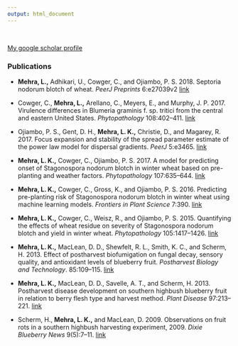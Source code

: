 ```yaml
---
output: html_document
---
```


<br>

[My google scholar profile](https://scholar.google.com/citations?user=J8GcMeAAAAAJ&hl=en)

### Publications

- **Mehra, L.,** Adhikari, U., Cowger, C., and Ojiambo, P. S. 2018. Septoria nodorum blotch of wheat. *PeerJ Preprints* 6:e27039v2 [link](https://doi.org/10.7287/peerj.preprints.27039v2)

- Cowger, C., **Mehra, L.,** Arellano, C., Meyers, E., and Murphy, J. P. 2017. Virulence differences in Blumeria graminis f. sp. tritici from the central and eastern United States. *Phytopathology* 108:402–411. [link](https://doi.org/10.1094/PHYTO-06-17-0211-R)

- Ojiambo, P. S., Gent, D. H., **Mehra, L. K.,** Christie, D., and Magarey, R. 2017. Focus expansion and stability of the spread parameter estimate of the power law model for dispersal gradients. *PeerJ* 5:e3465. [link](https://doi.org/10.7717/peerj.3465)

- **Mehra, L. K.,** Cowger, C., Ojiambo, P. S. 2017. A model for predicting onset of Stagonospora nodorum blotch in winter wheat based on pre-planting and weather factors. *Phytopathology* 107:635–644. [link](https://doi.org/10.1094/PHYTO-03-16-0133-R)

- **Mehra, L. K.,** Cowger, C., Gross, K., and Ojiambo, P. S. 2016. Predicting pre-planting risk of Stagonospora nodorum blotch in winter wheat using machine learning models. *Frontiers in Plant Science* 7:390. [link](https://doi.org/10.3389/fpls.2016.00390)

- **Mehra, L. K.,** Cowger, C., Weisz, R., and Ojiambo, P. S. 2015. Quantifying the effects of wheat residue on severity of Stagonospora nodorum blotch and yield in winter wheat. *Phytopathology* 105:1417–1426. [link](https://doi.org/10.1094/PHYTO-03-15-0080-R)

- **Mehra, L. K.,** MacLean, D. D., Shewfelt, R. L., Smith, K. C., and Scherm, H. 2013. Effect of postharvest biofumigation on fungal decay, sensory quality, and antioxidant levels of blueberry fruit. *Postharvest Biology and Technology*. 85:109–115. [link](https://doi.org/10.1016/j.postharvbio.2013.05.007)

- **Mehra, L. K.,** MacLean, D. D., Savelle, A. T., and Scherm, H. 2013. Postharvest disease development on southern highbush blueberry fruit in relation to berry flesh type and harvest method. *Plant Disease* 97:213–221. [link](https://doi.org/10.1094/PDIS-03-12-0307-RE)

- Scherm, H., **Mehra, L. K.,** and MacLean, D. 2009. Observations on fruit rots in a southern highbush harvesting experiment, 2009. *Dixie Blueberry News* 9(5):7–11. [link](https://www.researchgate.net/profile/Lucky_Mehra/publication/277649887_Observations_on_Fruit_Rots_in_a_Southern_Highbush_Harvesting_Experiment_2009/links/556f0abb08aeab7772282953/Observations-on-Fruit-Rots-in-a-Southern-Highbush-Harvesting-Experiment-2009.pdf)
